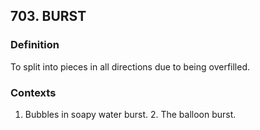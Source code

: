 ## 703. BURST
### Definition
To split into pieces in all directions due to being overfilled.

### Contexts
1. Bubbles in soapy water burst. 2. The balloon burst.

